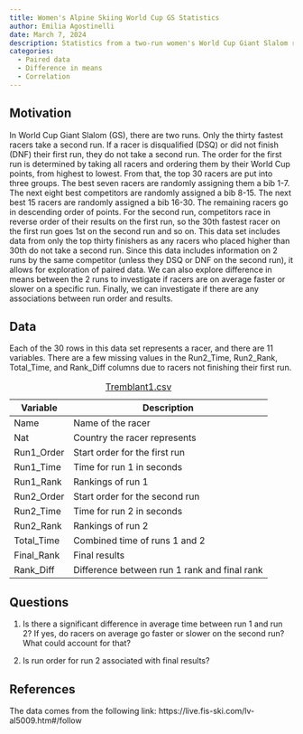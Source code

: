 ```yaml
---
title: Women's Alpine Skiing World Cup GS Statistics
author: Emilia Agostinelli
date: March 7, 2024
description: Statistics from a two-run women's World Cup Giant Slalom race at Mont-Tremblant
categories:
  - Paired data
  - Difference in means
  - Correlation
---
```


## Motivation

In World Cup Giant Slalom (GS), there are two runs. Only the thirty fastest racers take a second run. If a racer is disqualified (DSQ) or did not finish (DNF) their first run, they do not take a second run. The order for the first run is determined by taking all racers and ordering them by their World Cup points, from highest to lowest. From that, the top 30 racers are put into three groups. The best seven racers are randomly assigning them a bib 1-7. The next eight best competitors are randomly assigned a bib 8-15. The next best 15 racers are randomly assigned a bib 16-30. The remaining racers go in descending order of points. For the second run, competitors race in reverse order of their results on the first run, so the 30th fastest racer on the first run goes 1st on the second run and so on. This data set includes data from only the top thirty finishers as any racers who placed higher than 30th do not take a second run. Since this data includes information on 2 runs by the same competitor (unless they DSQ or DNF on the second run), it allows for exploration of paired data. We can also explore difference in means between the 2 runs to investigate if racers are on average faster or slower on a specific run. Finally, we can investigate if there are any associations between run order and results.

## Data

Each of the 30 rows in this data set represents a racer, and there are 11 variables. There are a few missing values in the Run2_Time, Run2_Rank, Total_Time, and Rank_Diff columns due to racers not finishing their first run.

| Variable   | Description                                      |
|------------|--------------------------------------------------|
| Name       | Name of the racer                                |
| Nat        | Country the racer represents                     |
| Run1_Order | Start order for the first run                    |
| Run1_Time  | Time for run 1 in seconds                        |
| Run1_Rank  | Rankings of run 1                                |
| Run2_Order | Start order for the second run                   |
| Run2_Time  | Time for run 2 in seconds                        |
| Run2_Rank  | Rankings of run 2                                |
| Total_Time | Combined time of runs 1 and 2                    |
| Final_Rank | Final results                                    |
| Rank_Diff  | Difference between run 1 rank and final rank     |

: [Tremblant1.csv](Tremblant1.csv)

## Questions

1.  Is there a significant difference in average time between run 1 and run 2? If yes, do racers on average go faster or slower on the second run? What could account for that?

2.  Is run order for run 2 associated with final results?

## References

The data comes from the following link: https://live.fis-ski.com/lv-al5009.htm#/follow
